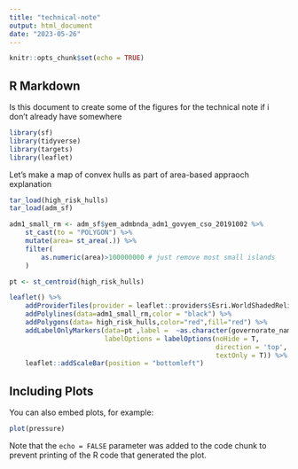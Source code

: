 ```yaml
---
title: "technical-note"
output: html_document
date: "2023-05-26"
---
```


```r
knitr::opts_chunk$set(echo = TRUE)
```

## R Markdown

Is this document to create some of the figures for the technical note if i don't already have somewhere

```r
library(sf)
library(tidyverse)
library(targets)
library(leaflet)
```



Let's make a map of convex hulls as part of area-based appraoch explanation
```r
tar_load(high_risk_hulls)
tar_load(adm_sf)

adm1_small_rm <- adm_sf$yem_admbnda_adm1_govyem_cso_20191002 %>% 
    st_cast(to = "POLYGON") %>% 
    mutate(area= st_area(.)) %>% 
    filter(
        as.numeric(area)>100000000 # just remove most small islands
    ) 

pt <- st_centroid(high_risk_hulls)

leaflet() %>% 
    addProviderTiles(provider = leaflet::providers$Esri.WorldShadedRelief) %>% 
    addPolylines(data=adm1_small_rm,color = "black") %>% 
    addPolygons(data= high_risk_hulls,color="red",fill="red") %>% 
    addLabelOnlyMarkers(data=pt ,label =  ~as.character(governorate_name), 
                        labelOptions = labelOptions(noHide = T, 
                                                    direction = 'top', 
                                                    textOnly = T)) %>% 
    leaflet::addScaleBar(position = "bottomleft")

```

## Including Plots

You can also embed plots, for example:

```r
plot(pressure)
```

Note that the `echo = FALSE` parameter was added to the code chunk to prevent printing of the R code that generated the plot.
